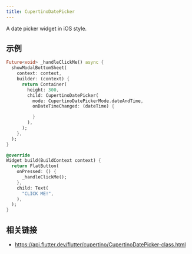 ```yaml
---
title: CupertinoDatePicker
---
```


A date picker widget in iOS style.

## 示例

```dart liveslice=CupertinoDatePicker mockup=iPhone6
Future<void> _handleClickMe() async {
  showModalBottomSheet(
    context: context,
    builder: (context) {
      return Container(
        height: 300,
        child: CupertinoDatePicker(
          mode: CupertinoDatePickerMode.dateAndTime,
          onDateTimeChanged: (dateTime) {

          }
        ),
      );
    },
  );
}

@override
Widget build(BuildContext context) {
  return FlatButton(
    onPressed: () {
      _handleClickMe();
    },
    child: Text(
      "CLICK ME!",
    ),
  );
}
```

## 相关链接

- https://api.flutter.dev/flutter/cupertino/CupertinoDatePicker-class.html
